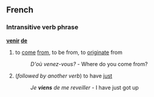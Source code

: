 ==French==
===Intransitive verb phrase===
'''[[venir]] [[de]]'''

#to [[come]] [[from]], to be from, to [[originate]] from
#:''D'où venez-vous?'' - Where do you come from?
#(''followed by another verb'') to have [[just]]
#:''Je '''viens''' de me reveiller'' - I have just got up